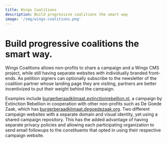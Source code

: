 ```yaml
---
title: Wings Coalitions
description: Build progressive coalitions the smart way
image: '/img/wings-coalitions.png'
---
```


# Build progressive coalitions the smart way.


Wings Coalitions allows non-profits to share a campaign and a Wings CMS project, while still having separate websites with individually branded front-ends. As petition signers can optionally subscribe to the newsletter of the coalition partner whose landing page they are visiting, partners are better incentivized to put their weight behind the campaign.

<ImageComponent image={CoalitionsImage} />

Examples include [burgerberaadklimaat.extinctionrebellion.nl](https://burgerberaad.extinctionrebellion.nl), a campaign by Extinction Rebellion in cooperation with other non-profits such as De Goede Zaak, which has [burgerberaadklimaat.degoedezaak.org](https://burgerberaad.degoedezaak.org). Two different campaign websites with a separate domain and visual identity, yet using a shared campaign repository. This has the added advantage of having separate privacy policies and allowing each participating organization to send email followups to the constituents that opted in using their respective campaign website.

<CallToAction />
